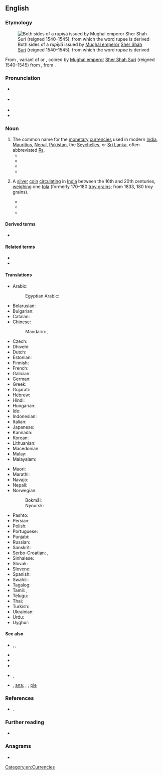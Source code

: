 {{also|rupée}}
==English==
{{was wotd|2017|August|14}}

===Etymology===
{{multiple images
|direction=vertical
|image1=Obverse of 50 ₨.jpg
|image2=PKR Rs 1000.jpg
|image3=25 Seychellois rupee banknote.jpg
|footer=Rupee banknotes from ''(top to bottom)'' [[Nepal]] (50 {{w|Nepalese rupee}}s), [[Pakistan]] (1,000 {{w|Pakistani rupee}}s), and the [[Seychelles]] (25 {{w|Seychellois rupee}}s)
}}
[[File:Sher shah's rupee.jpg|thumb|Both sides of a ''rupīyā'' issued by [[w:Mughal Empire|Mughal emperor]] [[w:Sher Shah Suri|Sher Shah Suri]] (reigned 1540–1545), from which the word ''rupee'' is derived]]

From {{der|en|hi|रुपीया}}, variant of {{m|hi|रुपया}} or {{der|en|ur|رپيا|tr=rupayā|sc=ur-Arab||rupee}}, coined by [[w:Mughal Empire|Mughal emperor]] [[w:Sher Shah Suri|Sher Shah Suri]] (reigned 1540–1545) from {{der|en|sa|रूप्यक||[[silver#Adjective|silver]] [[coin#Noun|coin]]}}, from {{m|sa|रूप्य||[[wrought#Adjective|wrought]] [[gold#Noun|gold]] or [[silver#Noun|silver]]; [[stamped#Adjective|stamped]] coin; [[beautiful]], well-shaped; [[impressed#Adjective|impressed]], [[stamped#Adjective|stamped]]}}.

===Pronunciation===
* {{a|RP}} {{IPA|/ˌɹuːˈpiː/|/ɹʊ-/|lang=en}}
* {{a|GA}} {{IPA|/ɹuˈpi/|/ˈɹupi/|lang=en}}
* {{audio|en-au-rupee.ogg|Audio (AU)|lang=en}}
* {{hyphenation|ru|pee|lang=en}}

===Noun===
{{en-noun}}

# The common name for the [[monetary]] [[currency|currencies]] used in modern [[India]], [[Mauritius]], [[Nepal]], [[Pakistan]], the [[Seychelles]], or [[Sri Lanka]], often abbreviated [[₨]].
#* {{quote-book|lang=en|author=Rabindranath Tagore|authorlink=Rabindranath Tagore|chapter=Lecture II: Supreme Man|title=Man: Lectures Delivered at the {{w|Andhra University}} under the Terms of the Sir [[w:Alladi Krishnaswamy Iyer|Alladi Krishnaswamy]] Endowment|series=Andhra University Series|seriesvolume=no. 16|location=Allahabad, Uttar Pradesh|publisher=Kitabistan|year=1937|year_published=1946|pages=37–38|pageurl=https://books.google.com/books?id=-TEzAAAAMAAJ&pg=PA38|oclc=634403629|passage=In fact, the visible appearance of the iron is a symbol; it is not what it ultimately is. To take an analogy we are given a ten-'''rupee''' note. He knows it truly who at sight recognizes the piece of paper as a symbol of unity that represents ten separate silver coins.}}
#* {{quote-book|lang=en|author=Mohandas K[aramchand] Gandhi|authorlink=Mahatma Gandhi|author2={{w|Mahadev Desai}}, transl.|chapter=At the High School|title=Gandhi’s Autobiography, or, The Story of My Experiments with Truth|location=Washington, D.C.|publisher=Public Affairs Press|year=1948|oclc=922081627|newversion=reprinted as|title2=An Autobiography; or The Story of My Experiments with Truth|location2=New York, N.Y.|publisher2={{w|Dover Publications}}|year2=2007|page2=12|pageurl2=https://books.google.com/books?id=OXoRs7Kxs_YC&pg=PA12|isbn2=978-0-486-24593-5|passage=In the fifth and sixth [standard] I obtained scholarships of '''rupees''' four and ten respectively, an achievement for which I have to thank good luck more than my merit.}}
#* {{quote-book|lang=en|author=Katar Singh|chapter=Financing Rural Development|title=Rural Development: Principles, Policies and Management|edition=2nd|location=New Delhi|publisher={{w|SAGE Publications}}|year=1999|year_published=2005|page=290|pageurl=https://books.google.com/books?id=-wXsRWxpjPAC&pg=PA290|isbn=978-81-7036-772-7|passage=There are no precise estimates available about the capital requirements of agricultural and rural development in India. But the amount required is in hundreds of thousands of [[crore]]s of '''rupees'''.}}
#* {{quote-book|lang=en|chapter=Strategic and Development Profiles|title=Seychelles Business Law Handbook|location=Washington, D.C.|publisher=International Business Publications|year=2013|volume=1 (Strategic Information and Basic Laws)|page=15|pageurl=https://books.google.com/books?id=oKcCTTeQzBUC&pg=PA15|isbn=978-1-4387-7098-7|passage=The Seychelles '''rupee''' was allowed to depreciate in 2006 after being overvalued for years and fell by 10% in the first 9 months of 2007. Despite these actions, the Seychelles economy has struggled to maintain its gains and in 2008 suffered from food and oil price shocks, a foreign exchange shortage, high inflation, large financing gaps, and the global recession.}}
# {{lb|en|historical}} A [[silver]] [[coin]] [[circulate|circulating]] in [[India]] between the 16th and 20th centuries, [[weigh|weighing]] one [[tola]] (formerly 170–180&nbsp;[[troy grain]]s; from 1833, 180&nbsp;troy grains).
#* {{quote-book|lang=en|chapter=East India Stock and Debts [marginal note]|title=Journals of the House of Commons. From November the 7th 1693, in the Fifth Year of the Reign of King William and Queen Mary, to November the 3rd 1697, in the Ninth Year of the Reign of King William the Third|location=London|publisher=Re-printed by Order of the [[w:House of Commons of the United Kingdom|House of Commons]]|date=17 March 1695|year_published=1803|page=519, column 2|pageurl=https://books.google.com/books?id=EBRDAAAAcAAJ&pg=PA519|oclc=863548521|passage=The only Evidence that was produced by the [[w:East India Company|[East India] Company]], was, a letter from ''Samuel Annesley'', at ''Surrat'', dated the 16th ''January'' 1694; wherein he gives this Account: '''Rupees'''. 655,000. Sent home as Cargo in the Ships ''Defence'' and ''Resolution''.}}
#* {{quote-book|lang=en|author={{w|George Sale}} [''et al.'']|chapter=Sect. IX. An Historical Account of the French Commerce at Mocha, Bassora, Surat, on the Coast of Malabar and Coromandel;{{nb...}}|section=footnote H|title=[[w:Universal History (Sale et al)|The Modern Part of An Universal History, from the Earliest Account of Time. Compiled from Original Writers]]|location=London|publisher=Printed for [[w:Samuel Richardson|S[amuel] Richardson]] [''et al.'']|year=1759|volume=XI|page=181|pageurl=https://books.google.com/books?id=qawEAAAAYAAJ&pg=PA181|oclc=218131353|passage=The ''roupie'', as the ''French'' write it, '''''roupee''''', or '''''rupee''''', as it is ſpelt in our authors, is a ſilver coin, ſomething broader than one of our ſhillings, and much thicker; in point of fineneſs, it is better than the ''Engliſh'' ſtandard; for its weight is 7 dwt. 11 gr. which, reduced to our ſtandard, would be 7 dwt. 13 mt. {{frac|2|2}}{{frac|2|6}}{{frac|1|6}}{{frac|3|4}}.}}
#* {{quote-journal|lang=en|author=John Wilson|authorlink=John Wilson (missionary)|title=Art. III.—Account of the Wáralís and Kátodís,—Two of the Forest Tribes of the Northern Konkan|journal=[[w:Journal of the Royal Asiatic Society|The Journal of the Royal Asiatic Society of Great Britain and Ireland]]|location=London|publisher=[[w:John William Parker|John W[illiam] Parker]], [[w:Strand, London|West Strand]]|date=17 April 1841|volume=VII|page=19|pageurl=https://books.google.com/books?id=aehJAAAAcAAJ&pg=RA2-PA19|oclc=927107462|passage=How much do you pay for a wife? Nine '''rupees''' and a half. / Why don't you give ten? It is not our custom. / Do you ever pay a smaller sum for a wife than nine '''rupees''' and a half? Sometimes, we conclude the bargain for eight '''rupees'''.}}

====Derived terms====
* {{l|en|Cocos rupee}}

====Related terms====
* {{l|en|rufiyaa}}
* {{l|en|rupiah}}

====Translations====
{{trans-top|monetary currency}}
* Arabic: {{t|ar|رُوبِيَّة|f}}
*: Egyptian Arabic: {{t|arz|روبيه|f|sc=Arab}}
* Belarusian: {{t|be|ру́пія|f|sc=Cyrl}}
* Bulgarian: {{t|bg|ру́пия|f|sc=Cyrl}}
* Catalan: {{t+|ca|rupia|f}}
* Chinese:
*: Mandarin: {{t+|cmn|盧比|sc=Hani}}, {{t+|cmn|卢比|tr=lúbǐ|sc=Hani}}
* Czech: {{t+|cs|rupie|f}}
* Dhivehi: {{t|dv|ރުފިޔާ|sc=Thaa}}
* Dutch: {{t+|nl|roepie|m}}
* Estonian: {{t|et|ruupia}}
* Finnish: {{t+|fi|rupia}}
* French: {{t+|fr|roupie|f}}
* Galician: {{t|gl|rupia|f}}
* German: {{t+|de|Rupie|f}}
* Greek: {{t+|el|ρουπία|f}}
* Gujarati: {{t|gu|રૂપિયો|tr=rupiyo|sc=Gujr}}
* Hebrew: {{t|he|רופי}}
* Hindi: {{t+|hi|रुपया|m|tr=rupyā}}
* Hungarian: {{t+|hu|rúpia}}
* Ido: {{t+|io|rupie}}
* Indonesian: {{t|id|rupee}}
* Italian: {{t+|it|rupia|f}}
* Japanese: {{t+|ja|ルピー|tr=rupī}}
* Kannada: {{t|kn|ರೂಪಾಯಿ|sc=Knda}}
* Korean: {{t|ko|루피}}
* Lithuanian: {{t|lt|rupija}}
* Macedonian: {{t|mk|рупија|f|sc=Cyrl}}
* Malay: {{t|ms|rupee}}
* Malayalam: {{t+|ml|രൂപ|sc=Mlym}}
{{trans-mid}}
* Maori: {{t|mi|rupī}}
* Marathi: {{t|mr|रुपया|tr=rupayā|sc=Deva}}
* Navajo: {{t|nv|róópii}}
* Nepali: {{t|ne|रुपैया|tr=rupaiyā|sc=Deva}}
* Norwegian:
*: Bokmål: {{t|nb|rupi|m}}
*: Nynorsk: {{t|nn|rupi|m}}
* Pashto: {{t+|ps|روپۍ|tr=rupëi|sc=ps-Arab}}
* Persian: {{t|fa|روپیہ}}
* Polish: {{t+|pl|rupia|f}}
* Portuguese: {{t+|pt|rupia|f}}
* Punjabi: {{t|pa|ਰੁਪਈਆ|tr=rupiā|sc=Guru}}
* Russian: {{t+|ru|ру́пия|f}}
* Sanskrit: {{t|sa|रूप्यकम्|tr=rupyakam}}
* Serbo-Croatian: {{t|sh|рупија|sc=Cyrl}}, {{t+|sh|rupija|f|sc=Cyrl}}
* Sinhalese: {{t|si|රුපියල|sc=Sinh}}
* Slovak: {{t|sk|rupia|f}}
* Slovene: {{t+|sl|rupija|f}}
* Spanish: {{t+|es|rupia|f}}
* Swahili: {{t+|sw|rupia}}
* Tagalog: {{t|tl|rupya}}
* Tamil: {{t|ta|உரூபாய்}}, {{t+|ta|ரூபாய்}}
* Telugu: {{t+|te|రూపాయలు}}
* Thai: {{t|th|รูปี|tr=roo-bpee}}
* Turkish: {{t+|tr|rupi}}
* Ukrainian: {{t|uk|ру́пія|f}}
* Urdu: {{t|ur|روپیہ|tr=rupyā}}
* Uyghur: {{t|ug|رۇپىيە}}
{{trans-bottom}}

====See also====
* {{l|en|₨||rupee currency sign}}, {{l|en|Re||abbreviation for ''rupee''}}, {{l|en|Rs||abbreviation for ''rupees''}}
* {{l|mul|₹||Indian rupee currency sign}}
* {{l|gu|૱||[[Gujarati]] rupee currency sign}}
* {{l|ta|௹||[[Tamil]] rupee currency sign}}
* {{sense|superunit}} {{l|en|mohur}}, {{l|en|double mohur}}
* {{sense|subdivisions}} {{l|en|anna}}, [[#Etymology 5|ana]]; {{l|en|paisa}}, {{l|en|pice}}; [[pie#Etymology 3|pie]]

===References===
* {{cite-book|author=John Thompson Platts|authorlink=John Thompson Platts|title=A Dictionary of Urdū, Classical Hindi, and English|url=http://dsal.uchicago.edu/dictionaries/platts/|location=London|publisher=[[w:W. H. Allen|W. H. Allen & Co.]]|year=1884|oclc=251644570|pages=586 and 604}}.

===Further reading===
* {{pedia}}

===Anagrams===
* {{anagrams|en|a=eepru|puree|purée}}

[[Category:en:Currencies]]